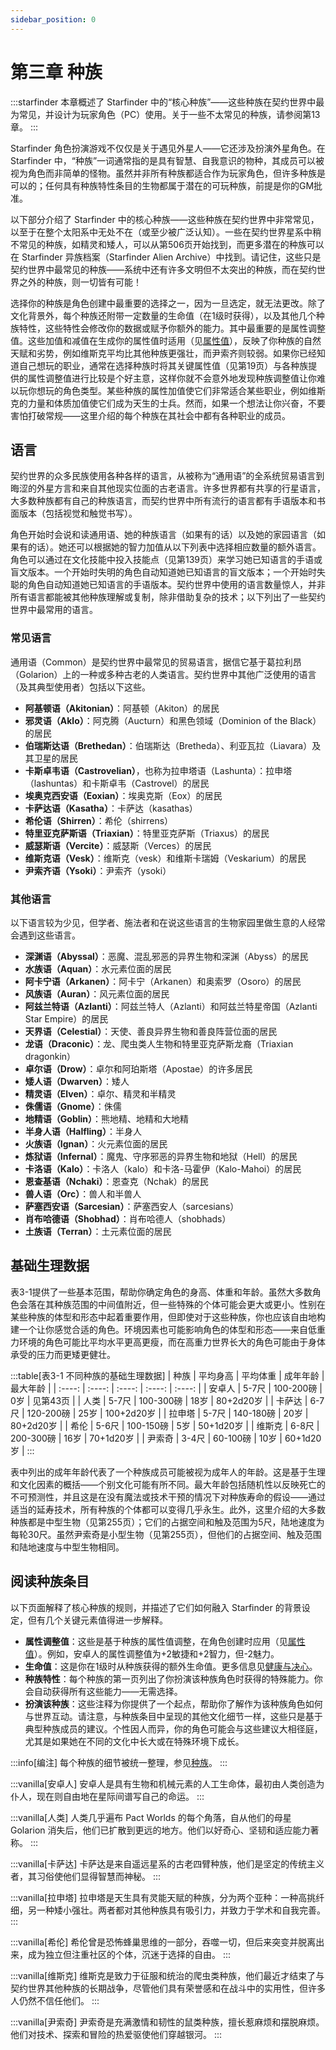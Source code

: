 ```yaml
---
sidebar_position: 0
---
```


# 第三章 种族

:::starfinder
本章概述了 Starfinder 中的“核心种族”——这些种族在契约世界中最为常见，并设计为玩家角色（PC）使用。关于一些不太常见的种族，请参阅第13章。
:::

Starfinder 角色扮演游戏不仅仅是关于遇见外星人——它还涉及扮演外星角色。在 Starfinder 中，“种族”一词通常指的是具有智慧、自我意识的物种，其成员可以被视为角色而非简单的怪物。虽然并非所有种族都适合作为玩家角色，但许多种族是可以的；任何具有种族特性条目的生物都属于潜在的可玩种族，前提是你的GM批准。

以下部分介绍了 Starfinder 中的核心种族——这些种族在契约世界中非常常见，以至于在整个太阳系中无处不在（或至少被广泛认知）。一些在契约世界星系中稍不常见的种族，如精灵和矮人，可以从第506页开始找到，而更多潜在的种族可以在 Starfinder 异族档案（Starfinder Alien Archive）中找到。请记住，这些只是契约世界中最常见的种族——系统中还有许多文明但不太突出的种族，而在契约世界之外的种族，则一切皆有可能！

选择你的种族是角色创建中最重要的选择之一，因为一旦选定，就无法更改。除了文化背景外，每个种族还附带一定数量的生命值（在1级时获得），以及其他几个种族特性，这些特性会修改你的数据或赋予你额外的能力。其中最重要的是属性调整值。这些加值和减值在生成你的属性值时适用（见[属性值](/core_rulebook/chapter%202/ability%20scores)），反映了你种族的自然天赋和劣势，例如维斯克平均比其他种族更强壮，而尹索齐则较弱。如果你已经知道自己想玩的职业，通常在选择种族时将其关键属性值（见第19页）与各种族提供的属性调整值进行比较是个好主意，这样你就不会意外地发现种族调整值让你难以玩你想玩的角色类型。某些种族的属性加值使它们非常适合某些职业，例如维斯克的力量和体质加值使它们成为天生的士兵。然而，如果一个想法让你兴奋，不要害怕打破常规——这里介绍的每个种族在其社会中都有各种职业的成员。

## 语言

契约世界的众多民族使用各种各样的语言，从被称为“通用语”的全系统贸易语言到晦涩的外星方言和来自其他现实位面的古老语言。许多世界都有共享的行星语言，大多数种族都有自己的种族语言，而契约世界中所有流行的语言都有手语版本和书面版本（包括视觉和触觉书写）。

角色开始时会说和读通用语、她的种族语言（如果有的话）以及她的家园语言（如果有的话）。她还可以根据她的智力加值从以下列表中选择相应数量的额外语言。角色可以通过在文化技能中投入技能点（见第139页）来学习她已知语言的手语或盲文版本。一个开始时失明的角色自动知道她已知语言的盲文版本；一个开始时失聪的角色自动知道她已知语言的手语版本。契约世界中使用的语言数量惊人，并非所有语言都能被其他种族理解或复制，除非借助复杂的技术；以下列出了一些契约世界中最常用的语言。

### 常见语言

通用语（Common）是契约世界中最常见的贸易语言，据信它基于葛拉利昂（Golarion）上的一种或多种古老的人类语言。契约世界中其他广泛使用的语言（及其典型使用者）包括以下这些。

- **阿基顿语（Akitonian）**：阿基顿（Akiton）的居民
- **邪灵语（Aklo）**：阿克腾（Aucturn）和黑色领域（Dominion of the Black）的居民
- **伯瑞斯达语（Brethedan）**：伯瑞斯达（Bretheda）、利亚瓦拉（Liavara）及其卫星的居民
- **卡斯卓韦语（Castrovelian）**，也称为拉申塔语（Lashunta）：拉申塔（lashuntas）和卡斯卓韦（Castrovel）的居民
- **埃奥克西安语（Eoxian）**：埃奥克斯（Eox）的居民
- **卡萨达语（Kasatha）**：卡萨达（kasathas）
- **希伦语（Shirren）**：希伦（shirrens）
- **特里亚克萨斯语（Triaxian）**：特里亚克萨斯（Triaxus）的居民
- **威瑟斯语（Vercite）**：威瑟斯（Verces）的居民
- **维斯克语（Vesk）**：维斯克（vesk）和维斯卡瑞姆（Veskarium）的居民
- **尹索齐语（Ysoki）**：尹索齐（ysoki）

### 其他语言

以下语言较为少见，但学者、施法者和在说这些语言的生物家园里做生意的人经常会遇到这些语言。

- **深渊语（Abyssal）**：恶魔、混乱邪恶的异界生物和深渊（Abyss）的居民
- **水族语（Aquan）**：水元素位面的居民
- **阿卡宁语（Arkanen）**：阿卡宁（Arkanen）和奥索罗（Osoro）的居民
- **风族语（Auran）**：风元素位面的居民
- **阿兹兰特语（Azlanti）**：阿兹兰特人（Azlanti）和阿兹兰特星帝国（Azlanti Star Empire）的居民
- **天界语（Celestial）**：天使、善良异界生物和善良阵营位面的居民
- **龙语（Draconic）**：龙、爬虫类人生物和特里亚克萨斯龙裔（Triaxian dragonkin）
- **卓尔语（Drow）**：卓尔和阿珀斯塔（Apostae）的许多居民
- **矮人语（Dwarven）**：矮人
- **精灵语（Elven）**：卓尔、精灵和半精灵
- **侏儒语（Gnome）**：侏儒
- **地精语（Goblin）**：熊地精、地精和大地精
- **半身人语（Halfling）**：半身人
- **火族语（Ignan）**：火元素位面的居民
- **炼狱语（Infernal）**：魔鬼、守序邪恶的异界生物和地狱（Hell）的居民
- **卡洛语（Kalo）**：卡洛人（kalo）和卡洛-马霍伊（Kalo-Mahoi）的居民
- **恩查基语（Nchaki）**：恩查克（Nchak）的居民
- **兽人语（Orc）**：兽人和半兽人
- **萨塞西安语（Sarcesian）**：萨塞西安人（sarcesians）
- **肖布哈德语（Shobhad）**：肖布哈德人（shobhads）
- **土族语（Terran）**：土元素位面的居民

## 基础生理数据

表3-1提供了一些基本范围，帮助你确定角色的身高、体重和年龄。虽然大多数角色会落在其种族范围的中间值附近，但一些特殊的个体可能会更大或更小。性别在某些种族的体型和形态中起着重要作用，但即使对于这些种族，你也应该自由地构建一个让你感觉合适的角色。环境因素也可能影响角色的体型和形态——来自低重力环境的角色可能比平均水平更高更瘦，而在高重力世界长大的角色可能由于身体承受的压力而更矮更健壮。

:::table[表3-1 不同种族的基础生理数据]
| 种族 | 平均身高 | 平均体重 | 成年年龄 | 最大年龄 |
| :----: | :----: | :----: | :----: | :----: |
| 安卓人 | 5-7尺 | 100-200磅 | 0岁 | 见第43页 |
| 人类 | 5-7尺 | 100-300磅 | 18岁 | 80+2d20岁 |
| 卡萨达 | 6-7尺 | 120-200磅 | 25岁 | 100+2d20岁 |
| 拉申塔 | 5-7尺 | 140-180磅 | 20岁 | 80+2d20岁 |
| 希伦 | 5-6尺 | 100-150磅 | 5岁 | 50+1d20岁 |
| 维斯克 | 6-8尺 | 200-300磅 | 16岁 | 70+1d20岁 |
| 尹索奇 | 3-4尺 | 60-100磅 | 10岁 | 60+1d20岁 |
:::

表中列出的成年年龄代表了一个种族成员可能被视为成年人的年龄。这是基于生理和文化因素的概括——个别文化可能有所不同。最大年龄包括随机性以反映死亡的不可预测性，并且这是在没有魔法或技术干预的情况下对种族寿命的假设——通过适当的延寿技术，所有种族的个体都可以变得几乎永生。此外，这里介绍的大多数种族都是中型生物（见第255页）；它们的占据空间和触及范围为5尺，陆地速度为每轮30尺。虽然尹索奇是小型生物（见第255页），但他们的占据空间、触及范围和陆地速度与中型生物相同。

## 阅读种族条目

以下页面解释了核心种族的规则，并描述了它们如何融入 Starfinder 的背景设定，但有几个关键元素值得进一步解释。

- **属性调整值**：这些是基于种族的属性值调整，在角色创建时应用（见[属性值](/core_rulebook/chapter%202/ability%20scores)）。例如，安卓人的属性调整值为+2敏捷和+2智力，但-2魅力。
- **生命值**：这是你在1级时从种族获得的额外生命值。更多信息见[健康与决心](/core_rulebook/chapter%202/health%20and%20resolve)。
- **种族特性**：每个种族的第一页列出了你扮演该种族角色时获得的特殊能力。你会自动获得所有这些能力——无需选择。
- **扮演该种族**：这些注释为你提供了一个起点，帮助你了解作为该种族角色如何与世界互动。请注意，与种族条目中呈现的其他文化细节一样，这些只是基于典型种族成员的建议。个性因人而异，你的角色可能会与这些建议大相径庭，尤其是如果她在不同的文化中长大或在特殊环境下成长。

:::info[编注]
每个种族的细节被统一整理，参见[种族](/races)。
:::

:::vanilla[安卓人]
安卓人是具有生物和机械元素的人工生命体，最初由人类创造为仆人，现在则自由地在星际间谱写自己的命运。
:::

:::vanilla[人类]
人类几乎遍布 Pact Worlds 的每个角落，自从他们的母星 Golarion 消失后，他们已扩散到更远的地方。他们以好奇心、坚韧和适应能力著称。
:::

:::vanilla[卡萨达]
卡萨达是来自遥远星系的古老四臂种族，他们是坚定的传统主义者，其习俗使他们显得智慧而神秘。
:::

:::vanilla[拉申塔]
拉申塔是天生具有灵能天赋的种族，分为两个亚种：一种高挑纤细，另一种矮小强壮。两者都对其他种族具有吸引力，并致力于学术和自我完善。
:::

:::vanilla[希伦]
希伦曾是恐怖蜂巢思维的一部分，吞噬一切，但后来突变并脱离出来，成为独立但注重社区的个体，沉迷于选择的自由。
:::

:::vanilla[维斯克]
维斯克是致力于征服和统治的爬虫类种族，他们最近才结束了与契约世界其他种族的长期战争，尽管他们具有荣誉感和在战斗中的实用性，但许多人仍然不信任他们。
:::

:::vanilla[尹索奇]
尹索奇是充满激情和韧性的鼠类种族，擅长惹麻烦和摆脱麻烦。他们对技术、探索和冒险的热爱驱使他们穿越银河。
:::